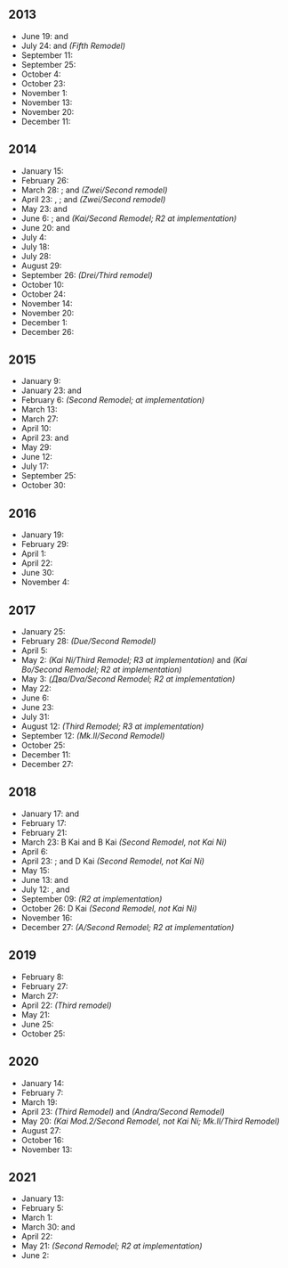 ==2013==
*June 19: {{Ship/Link|Kitakami/Kai Ni|text=Kitakami}} and {{Ship/Link|Ooi/Kai Ni|text=Ooi}}
*July 24: {{Ship/Link|Chitose/Carrier Kai Ni|text=Chitose}} and {{Ship/Link|Chitose/Carrier Kai Ni|text=Chiyoda}} ''(Fifth Remodel)''
*September 11: {{Ship/Link|Hibiki|Verniy|text=Hibiki/Verniy}}
*September 25: {{Ship/Link|Isuzu/Kai Ni|text=Isuzu}}
*October 4: {{Ship/Link|Yuudachi/Kai Ni|text=Yuudachi}}
*October 23: {{Ship/Link|Shigure/Kai Ni|text=Shigure}}
*November 1: {{Ship/Link|Kongou/Kai Ni|text=Kongou}}
*November 13: {{Ship/Link|Kinugasa/Kai Ni|text=Kinugasa}}
*November 20: {{Ship/Link|Hiei/Kai Ni|text=Hiei}}
*December 11: {{Ship/Link|Kiso/Kai Ni|text=Kiso}}

==2014==
*January 15: {{Ship/Link|Naka/Kai Ni|text=Naka}}
*February 26: {{Ship/Link|Jintsuu/Kai Ni|text=Jintsuu}}
*March 28: {{Ship/Link|Kirishima/Kai Ni|text=Kirishima}}; {{Ship/Link|Z1/Zwei|text=Z1}} and {{Ship/Link|Z3/Zwei|text=Z3}} ''(Zwei/Second remodel)''
*April 23: {{Ship/Link|Tone/Kai Ni|text=Tone}}, {{Ship/Link|Chikuma/Kai Ni|text=Chikuma}}; and {{Ship/Link|Bismarck/Zwei|text=Bismarck}} ''(Zwei/Second remodel)''
*May 23: {{Ship/Link|Haguro/Kai Ni|text=Haguro}} and {{Ship/Link|Ryuujou/Kai Ni|text=Ryuujou}}
*June 6: {{Ship/Link|Hiryuu/Kai Ni|text=Hiryuu}}; and {{Ship/Link|Taigei|Ryuuhou/Kai|text=Taigei/Ryuuhou}} ''(Kai/Second Remodel; R2 at implementation)''
*June 20: {{Ship/Link|Ayanami/Kai Ni|text=Ayanami}} and {{Ship/Link|Sendai/Kai Ni|text=Sendai}}
*July 4: {{Ship/Link|Myoukou/Kai Ni|text=Myoukou}}
*July 18: {{Ship/Link|Souryuu/Kai Ni|text=Souryuu}}
*July 28: {{Ship/Link|Haruna/Kai Ni|text=Haruna}}
*August 29: {{Ship/Link|Junyou/Kai Ni|text=Junyou}}
*September 26: {{Ship/Link|Bismarck/Drei|text=Bismarck}} ''(Drei/Third remodel)''
*October 10: {{Ship/Link|Hatsuharu/Kai Ni|text=Hatsuharu}}
*October 24: {{Ship/Link|Fusou/Kai Ni|text=Fusou}}
*November 14: {{Ship/Link|Ushio/Kai Ni|text=Ushio}}
*November 20: {{Ship/Link|Yamashiro/Kai Ni|text=Yamashiro}}
*December 1: {{Ship/Link|Furutaka/Kai Ni|text=Furutaka}}
*December 26: {{Ship/Link|Ashigara/Kai Ni|text=Ashigara}}

==2015==
*January 9: {{Ship/Link|Fubuki/Kai Ni|text=Fubuki}}
*January 23: {{Ship/Link|Nachi/Kai Ni|text=Nachi}} and {{Ship/Link|Hatsushimo/Kai Ni|text=Hatsushimo}}
*February 6: {{Ship/Link|U-511|Ro-500|text=U-511/Ro-500}} ''(Second Remodel; at implementation)''
*March 13: {{Ship/Link|Maya/Kai Ni|text=Maya}}
*March 27: {{Ship/Link|Choukai/Kai Ni|text=Choukai}}
*April 10: {{Ship/Link|Murakumo/Kai Ni|text=Murakumo}}
*April 23: {{Ship/Link|Mutsuki/Kai Ni|text=Mutsuki}} and {{Ship/Link|Kisaragi/Kai Ni|text=Kisaragi}}
*May 29: {{Ship/Link|Akatsuki/Kai Ni|text=Akatsuki}}
*June 12: {{Ship/Link|Kako/Kai Ni|text=Kako}}
*July 17: {{Ship/Link|Abukuma/Kai Ni|text=Abukuma}}
*September 25: {{Ship/Link|Shoukaku/Kai Ni|Shoukaku/Kai Ni A|text=Shoukaku}}
*October 30: {{Ship/Link|Zuikaku/Kai Ni|Zuikaku/Kai Ni A|text=Zuikaku}}

==2016==
*January 19: {{Ship/Link|Kasumi/Kai Ni|Kasumi/Kai Ni B|text=Kasumi}}
*February 29: {{Ship/Link|Satsuki/Kai Ni|text=Satsuki}}
*April 1: {{Ship/Link|Ooshio/Kai Ni|text=Ooshio}}
*April 22: {{Ship/Link|Kawakaze/Kai Ni|text=Kawakaze}}
*June 30: {{Ship/Link|Asashio/Kai Ni|Asashio/Kai Ni D|text=Asashio}}
*November 4: {{Ship/Link|Kinu/Kai Ni|text=Kinu}}

==2017==
*January 25: {{Ship/Link|Arashio/Kai Ni|text=Arashio}}
*February 28: {{Ship/Link|Zara/Due|text=Zara}} ''(Due/Second Remodel)''
*April 5: {{Ship/Link|Suzuya/Kai Ni|Suzuya/Carrier Kai Ni|text=Suzuya}}
*May 2: {{Ship/Link|Kasuga Maru|Taiyou/Kai Ni|text=Kasuga Maru/Taiyou}} ''(Kai Ni/Third Remodel; R3 at implementation)'' and {{Ship/Link|Kamoi/Kai Bo|text=Kamoi}} ''(Kai Bo/Second Remodel; R2 at implementation)''
*May 3: {{Ship/Link|Oktyabrskaya Revolyutsiya|Gangut/Dva|text=Gangut/Oktyabrskaya Revolyutsiya}} ''(Два/Dva/Second Remodel; R2 at implementation)''
*May 22: {{Ship/Link|Nagato/Kai Ni|text=Nagato}}
*June 6: {{Ship/Link|Kumano/Kai Ni|Kumano/Carrier Kai Ni|text=Kumano}}
*June 23: {{Ship/Link|Yura/Kai Ni|text=Yura}}
*July 31: {{Ship/Link|Fumizuki/Kai Ni|text=Fumizuki}}
*August 12: {{Ship/Link|Luigi Torelli|UIT-25|I-504|text=Luigi Torelli/UIT-25/I-504}} ''(Third Remodel; R3 at implementation)''
*September 12: {{Ship/Link|Saratoga/Mk.II|Saratoga/Mk.II Mod.2|text=Saratoga}} ''(Mk.II/Second Remodel)''
*October 25: {{Ship/Link|Michishio/Kai Ni|text=Michishio}}
*December 11: {{Ship/Link|Tama/Kai Ni|text=Tama}}
*December 27: {{Ship/Link|Naganami/Kai Ni|text=Naganami}}

==2018==
*January 17: {{Ship/Link|Murasame/Kai Ni|text=Murasame}} and {{Ship/Link|Tatsuta/Kai Ni|text=Tatsuta}}
*February 17: {{Ship/Link|Musashi/Kai Ni|text=Musashi}}
*February 21: {{Ship/Link|Zuihou/Kai Ni|Zuihou/Kai Ni B|text=Zuihou}}
*March 23: {{Ship/Link|Isokaze/B Kai|text=Isokaze}} B Kai and {{Ship/Link|Hamakaze/B Kai|text=Hamakaze}} B Kai ''(Second Remodel, not Kai Ni)''
*April 6: {{Ship/Link|Arare/Kai Ni|text=Arare}}
*April 23: {{Ship/Link|Kagerou/Kai Ni|text=Kagerou}}; and {{Ship/Link|Urakaze/D Kai|text=Urakaze}} D Kai ''(Second Remodel, not Kai Ni)''
*May 15: {{Ship/Link|Shiranui/Kai Ni|text=Shiranui}}
*June 13: {{Ship/Link|Ise/Kai Ni|text=Ise}} and {{Ship/Link|Kuroshio/Kai Ni|text=Kuroshio}}
*July 12: {{Ship/Link|Shiratsuyu/Kai Ni|text=Shiratsuyu}}, {{Ship/Link|Yuugumo/Kai Ni|text=Yuugumo}} and {{Ship/Link|Tenryuu/Kai Ni|text=Tenryuu}}
*September 09: {{Ship/Link|Shinyou/Kai Ni|text=Shinyou}} ''(R2 at implementation)''
*October 26: {{Ship/Link|Tanikaze/D Kai|text=Tanikaze}} D Kai ''(Second Remodel, not Kai Ni)''
*November 16: {{Ship/Link|Makigumo/Kai Ni|text=Makigumo}}
*December 27: {{Ship/Link|Nisshin/A|text=Nisshin}} ''(A/Second Remodel; R2 at implementation)''

==2019==
*February 8: {{Ship/Link|Kazagumo/Kai Ni|text=Kazagumo}}
*February 27: {{Ship/Link|Mutsu/Kai Ni|text=Mutsu}}
*March 27: {{Ship/Link|Hyuuga/Kai Ni|text=Hyuuga}}
*April 22: {{Ship/Link|Kongou/Kai Ni C|text=Kongou}} ''(Third remodel)''
*May 21: {{Ship/Link|Akagi/Kai Ni|Akagi/Kai Ni E|text=Akagi}}
*June 25: {{Ship/Link|Umikaze/Kai Ni|text=Umikaze}}
*October 25: {{Ship/Link|Asashimo/Kai Ni|text=Asashimo}}

==2020==
*January 14: {{Ship/Link|Yuubari/Kai Ni|Yuubari/Kai Ni Toku|Yuubari/Kai Ni D|text=Yuubari}}
*February 7: {{Ship/Link|Shikinami/Kai Ni|text=Shikinami}}
*March 19: {{Ship/Link|Okinami/Kai Ni|text=Okinami}}
*April 23: {{Ship/Link|Hiei/Kai Ni C|text=Hiei}} ''(Third Remodel)'' and {{Ship/Link|Gotland/Andra|text=Gotland}} ''(Andra/Second Remodel)'' 
*May 20: {{Ship/Link|Fletcher/Kai Mod.2|Fletcher/Mk.II|text=Fletcher}} ''(Kai Mod.2/Second Remodel, not Kai Ni; Mk.II/Third Remodel)''
*August 27: {{Ship/Link|Kaga/Kai Ni|Kaga/Kai Ni E|Kaga/Kai Ni Go|text=Kaga}}
*October 16: {{Ship/Link|Akigumo/Kai Ni|text=Akigumo}}
*November 13: {{Ship/Link|Dan Yang|Yukikaze/Kai Ni|text=Yukikaze/Dan Yang}}

== 2021 ==

*January 13: {{Ship/Link|Kuma/Kai Ni|Kuma/Kai Ni D|text=Kuma}}
*February 5: {{Ship/Link|Noshiro/Kai Ni|text=Noshiro}}
*March 1: {{Ship/Link|Akebono/Kai Ni|text=Akebono}}
*March 30: {{Ship/Link|Mogami/Kai Ni|Mogami/Kai Ni Toku|text=Mogami}} and {{Ship/Link|Yahagi/Kai Ni|Yahagi/Kai Ni B|text=Yahagi}}
*April 22: {{Ship/Link|Ryuuhou/Kai Ni E|Ryuuhou/Kai Ni|text=Ryuuhou}}
*May 21: {{Ship/Link|Souya (AGS)|Souya (AGL)|Souya (AGB)|text=Souya}}  ''(Second Remodel; R2 at implementation)''
*June 2: {{Ship/Link|Takanami/Kai Ni|text=Takanami}}